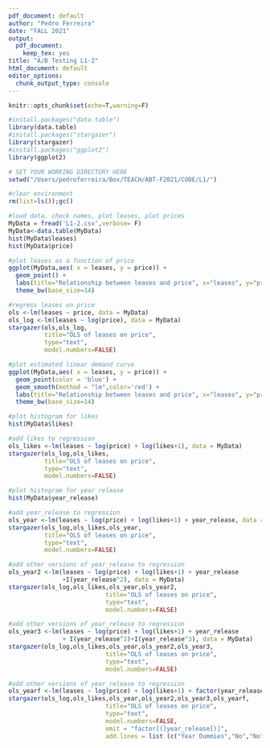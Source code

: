 ```yaml
---
pdf_document: default
author: "Pedro Ferreira"
date: "FALL 2021"
output:
  pdf_document:
    keep_tex: yes
title: "A/B Testing L1-2"
html_document: default
editor_options:
  chunk_output_type: console
---
```


```r

knitr::opts_chunk$set(echo=T,warning=F)

#install.packages("data.table")
library(data.table)
#install.packages("stargazer")
library(stargazer)
#install.packages("ggplot2")
library(ggplot2)

# SET YOUR WORKING DIRECTORY HERE
setwd("/Users/pedroferreira/Box/TEACH/ABT-F2021/CODE/L1/")

#clear environment
rm(list=ls());gc()

```

```r

#load data, check names, plot leases, plot prices
MyData = fread('L1-2.csv',verbose= F)
MyData<-data.table(MyData)
hist(MyData$leases)
hist(MyData$price)

#plot leases as a function of price 
ggplot(MyData,aes( x = leases, y = price)) +
  geom_point() +
  labs(title="Relationship between leases and price", x="leases", y="price") +
  theme_bw(base_size=14)

```

```r

#regress leases on price
ols <-lm(leases ~ price, data = MyData)
ols_log <-lm(leases ~ log(price), data = MyData)
stargazer(ols,ols_log,
          title="OLS of leases on price",
          type="text",
          model.numbers=FALSE)

#plot estimated linear demand curve
ggplot(MyData,aes( x = leases, y = price)) +
  geom_point(color = 'blue') +
  geom_smooth(method = "lm",color='red') +
  labs(title="Relationship between leases and price", x="leases", y="price") +
  theme_bw(base_size=14)

```

```r

#plot histogram for likes
hist(MyData$likes)

#add likes to regression
ols_likes <-lm(leases ~ log(price) + log(likes+1), data = MyData)
stargazer(ols_log,ols_likes,
          title="OLS of leases on price",
          type="text",
          model.numbers=FALSE)

```

```r

#plot histogram for year release
hist(MyData$year_release)

#add year_release to regression
ols_year <-lm(leases ~ log(price) + log(likes+1) + year_release, data = MyData)
stargazer(ols_log,ols_likes,ols_year,
          title="OLS of leases on price",
          type="text",
          model.numbers=FALSE)
```

```r

#add other versions of year_release to regression
ols_year2 <-lm(leases ~ log(price) + log(likes+1) + year_release
               +I(year_release^2), data = MyData)
stargazer(ols_log,ols_likes,ols_year,ols_year2,
                           title="OLS of leases on price",
                           type="text",
                           model.numbers=FALSE)
```


```r

#add other versions of year_release to regression
ols_year3 <-lm(leases ~ log(price) + log(likes+1) + year_release
               + I(year_release^2)+I(year_release^3), data = MyData)
stargazer(ols_log,ols_likes,ols_year,ols_year2,ols_year3,
                           title="OLS of leases on price",
                           type="text",
                           model.numbers=FALSE)
```

```r

#add other versions of year_release to regression
ols_yearf <-lm(leases ~ log(price) + log(likes+1) + factor(year_release), data = MyData)
stargazer(ols_log,ols_likes,ols_year,ols_year2,ols_year3,ols_yearf,
                           title="OLS of leases on price",
                           type="text",
                           model.numbers=FALSE,
                           omit = "factor[(]year_release[)]",
                           add.lines = list (c("Year Dummies","No","No","No","No","No","Yes")))
```

